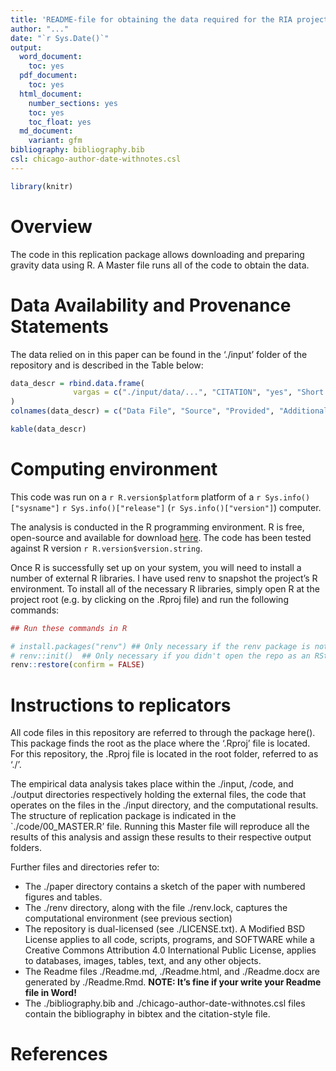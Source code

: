 ```yaml
---
title: 'README-file for obtaining the data required for the RIA project'' by ...'
author: "..."
date: "`r Sys.Date()`"
output:
  word_document:
    toc: yes
  pdf_document: 
    toc: yes
  html_document:
    number_sections: yes
    toc: yes
    toc_float: yes
  md_document:
    variant: gfm
bibliography: bibliography.bib  
csl: chicago-author-date-withnotes.csl
---
```


```r
library(knitr)
```

# Overview

The code in this replication package allows downloading and preparing gravity data using R. A Master file runs all of the code to obtain the data. 

# Data Availability and Provenance Statements

The data relied on in this paper can be found in the './input' folder of the repository and is described in the Table below:

```r
data_descr = rbind.data.frame(
              vargas = c("./input/data/...", "CITATION", "yes", "Short Description")
)
colnames(data_descr) = c("Data File", "Source", "Provided", "Additional information")

kable(data_descr)
```


# Computing environment

This code was run on a `r R.version$platform` platform of a `r Sys.info()["sysname"]` `r Sys.info()["release"]` (`r Sys.info()["version"]`) computer. 

The analysis is conducted in the R programming environment. R is free, open-source and available for download [here](https://www.r-project.org/). The code has been tested against R version `r R.version$version.string`.

Once R is successfully set up on your system, you will need to install a number of external R libraries. I have used renv to snapshot the project’s R environment. To install all of the necessary R libraries, simply open R at the project root (e.g. by clicking on the .Rproj file) and run the following commands:

```r
## Run these commands in R

# install.packages("renv") ## Only necessary if the renv package is not yet installed on your computer
# renv::init()  ## Only necessary if you didn't open the repo as an RStudio project
renv::restore(confirm = FALSE)
```


# Instructions to replicators

All code files in this repository are referred to through the package here(). This package finds the root as the place where the '.Rproj' file is located. For this repository, the .Rproj file is located in the root folder, referred to as './'. 

The empirical data analysis takes place within the ./input, /code, and ./output directories respectively holding the external files, the code that operates on the files in the ./input directory, and the computational results. The structure of replication package is indicated in the `./code/00_MASTER.R' file. Running this Master file will reproduce all the results of this analysis and assign these results to their respective output folders.

Further files and directories refer to: 

- The ./paper directory contains a sketch of the paper with numbered figures and tables.
- The ./renv directory, along with the file ./renv.lock, captures the computational environment (see previous section)
- The repository is dual-licensed (see ./LICENSE.txt). A Modified BSD License applies to all code, scripts, programs, and SOFTWARE while a Creative Commons Attribution 4.0 International Public License, applies to databases, images, tables, text, and any other objects.
- The Readme files ./Readme.md, ./Readme.html, and ./Readme.docx are generated by ./Readme.Rmd. **NOTE: It's fine if your write your Readme file in Word!**
- The ./bibliography.bib and ./chicago-author-date-withnotes.csl files contain the bibliography in bibtex and the citation-style file.


# References


  